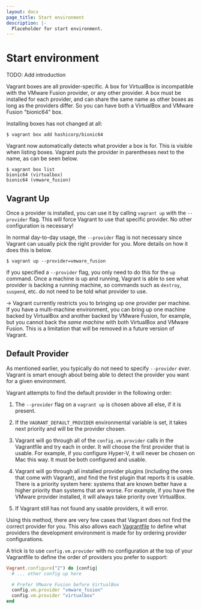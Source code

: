 ```yaml
---
layout: docs
page_title: Start environment
description: |-
  Placeholder for start environment.
---
```


# Start environment

TODO: Add introduction

Vagrant boxes are all provider-specific. A box for VirtualBox is incompatible
with the VMware Fusion provider, or any other provider. A box must be installed
for each provider, and can share the same name as other boxes as long
as the providers differ. So you can have both a VirtualBox and VMware Fusion
"bionic64" box.

Installing boxes has not changed at all:

```shell-session
$ vagrant box add hashicorp/bionic64
```

Vagrant now automatically detects what provider a box is for. This is
visible when listing boxes. Vagrant puts the provider in parentheses next
to the name, as can be seen below.

```shell-session
$ vagrant box list
bionic64 (virtualbox)
bionic64 (vmware_fusion)
```

## Vagrant Up

Once a provider is installed, you can use it by calling `vagrant up`
with the `--provider` flag. This will force Vagrant to use that specific
provider. No other configuration is necessary!

In normal day-to-day usage, the `--provider` flag is not necessary
since Vagrant can usually pick the right provider for you. More details
on how it does this is below.

```shell-session
$ vagrant up --provider=vmware_fusion
```

If you specified a `--provider` flag, you only need to do this for the
`up` command. Once a machine is up and running, Vagrant is able to
see what provider is backing a running machine, so commands such as
`destroy`, `suspend`, etc. do not need to be told what provider to use.

-> Vagrant currently restricts you to bringing up one provider per machine.
If you have a multi-machine environment, you can bring up one machine
backed by VirtualBox and another backed by VMware Fusion, for example, but you
cannot back the <em>same machine</em> with both VirtualBox and
VMware Fusion. This is a limitation that will be removed in a future
version of Vagrant.

## Default Provider

As mentioned earlier, you typically do not need to specify `--provider`
_ever_. Vagrant is smart enough about being able to detect the provider
you want for a given environment.

Vagrant attempts to find the default provider in the following order:

1. The `--provider` flag on a `vagrant up` is chosen above all else, if
   it is present.

2. If the `VAGRANT_DEFAULT_PROVIDER` environmental variable is set,
   it takes next priority and will be the provider chosen.

3. Vagrant will go through all of the `config.vm.provider` calls in the
   Vagrantfile and try each in order. It will choose the first provider
   that is usable. For example, if you configure Hyper-V, it will never
   be chosen on Mac this way. It must be both configured and usable.

4. Vagrant will go through all installed provider plugins (including the
   ones that come with Vagrant), and find the first plugin that reports
   it is usable. There is a priority system here: systems that are known
   better have a higher priority than systems that are worse. For example,
   if you have the VMware provider installed, it will always take priority
   over VirtualBox.

5. If Vagrant still has not found any usable providers, it will error.

Using this method, there are very few cases that Vagrant does not find the
correct provider for you. This also allows each
[Vagrantfile](/vagrant/docs/vagrantfile/) to define what providers
the development environment is made for by ordering provider configurations.

A trick is to use `config.vm.provider` with no configuration at the top of
your Vagrantfile to define the order of providers you prefer to support:

```ruby
Vagrant.configure("2") do |config|
  # ... other config up here

  # Prefer VMware Fusion before VirtualBox
  config.vm.provider "vmware_fusion"
  config.vm.provider "virtualbox"
end
```
